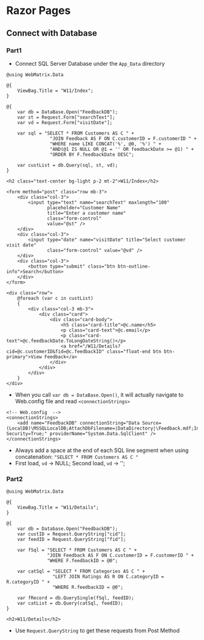 # Razor Pages

## Connect with Database

### Part1

- Connect SQL Server Database under the `App_Data` directory

```cshtml
@using WebMatrix.Data

@{
    ViewBag.Title = "W11/Index";
}

@{
    var db = DataBase.Open("FeedbackDB");
    var st = Request.Form["searchText"];
    var vd = Request.Form["visitDate"];

    var sql = "SELECT * FROM Customers AS C " +
                "JOIN Feedback AS F ON C.customerID = F.customerID " +
                "WHERE name LIKE CONCAT('%', @0, '%') " +
                "AND(@1 IS NULL OR @1 = '' OR feedbackDate >= @1) " +
                "ORDER BY F.feedbackDate DESC";

    var custList = db.Query(sql, st, vd);
}

<h2 class="text-center bg-light p-2 mt-2">W11/Index</h2>

<form method="post" class="row mb-3">
    <div class="col-3">
        <input type="text" name="searchText" maxlength="100"
               placeholder="Customer Name"
               title="Enter a customer name"
               class="form-control"
               value="@st" />
    </div>
    <div class="col-3">
        <input type="date" name="visitDate" title="Select customer visit date"
               class="form-control" value="@vd" />
    </div>
    <div class="col-3">
        <button type="submit" class="btn btn-outline-info">Search</button>
    </div>
</form>

<div class="row">
    @foreach (var c in custList)
    {
        <div class="col-3 mb-3">
            <div class="card">
                <div class="card-body">
                    <h5 class="card-title">@c.name</h5>
                    <p class="card-text">@c.email</p>
                    <p class="card-text">@c.feedbackDate.ToLongDateString()</p>
                    <a href="/W11/Details?cid=@c.customerID&fid=@c.feedbackID" class="float-end btn btn-primary">View Feedback</a>
                </div>
            </div>
        </div>
    }
</div>
```

- When you call `var db = DataBase.Open()`, it will actually navigate to Web.config file and read `<connectionStrings>`

```config
<!-- Web.config  -->
<connectionStrings>
    <add name="FeedbackDB" connectionString="Data Source=(LocalDB)\MSSQLLocalDB;AttachDbFilename=|DataDirectory|\Feedback.mdf;Integrated Security=True;" providerName="System.Data.SqlClient" />
</connectionStrings>
```

- Always add a space at the end of each SQL line segment when using concatenation: `"SELECT * FROM Customers AS C "`
- First load, `vd` -> NULL; Second load, `vd` -> '';

### Part2
```cshtml
@using WebMatrix.Data

@{
    ViewBag.Title = "W11/Details";
}

@{
    var db = Database.Open("FeedbackDB");
    var custID = Request.QueryString["cid"];
    var feedID = Request.QueryString["fid"];

    var fSql = "SELECT * FROM Customers AS C " +
               "JOIN Feedback AS F ON C.customerID = F.customerID " +
               "WHERE F.feedbackID = @0";

    var catSql = "SELECT * FROM Categories AS C " +
                 "LEFT JOIN Ratings AS R ON C.categoryID = R.categoryID " +
                 "WHERE R.feedbackID = @0";

    var fRecord = db.QuerySingle(fSql, feedID);
    var catList = db.Query(catSql, feedID);
}

<h2>W11/Details</h2>
```
- Use `Request.QueryString` to get these requests from Post Method